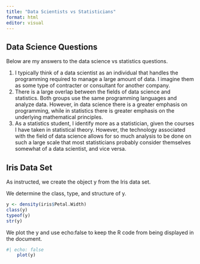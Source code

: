 ```yaml
---
title: "Data Scientists vs Statisticians"
format: html
editor: visual
---
```


## Data Science Questions

Below are my answers to the data science vs statistics questions.

<ol>

<li>
I typically think of a data scientist as an individual that handles the programming required to manage a large amount of data. I imagine them as some type of contracter or consultant for another company.
</li>

<li>
There is a large overlap between the fields of data science and statistics. Both groups use the same programming languages and analyze data. However, in data science there is a greater emphasis on programming, while in statistics there is greater emphasis on the underlying mathematical principles.
</li>

<li>
As a statistics student, I identify more as a statistician, given the courses I have taken in statistical theory. However, the technology associated with the field of data science allows for so much analysis to be done on such a large scale that most statisticians probably consider themselves somewhat of a data scientist, and vice versa.
</li>

</ol>

## Iris Data Set

As instructed, we create the object y from the Iris data set.

We determine the class, type, and structure of y.

```r
y <- density(iris$Petal.Width)
class(y)
typeof(y)
str(y)
```

We plot the y and use echo:false to keep the R code from being displayed in the document.

```r
#| echo: false
    plot(y)
```


